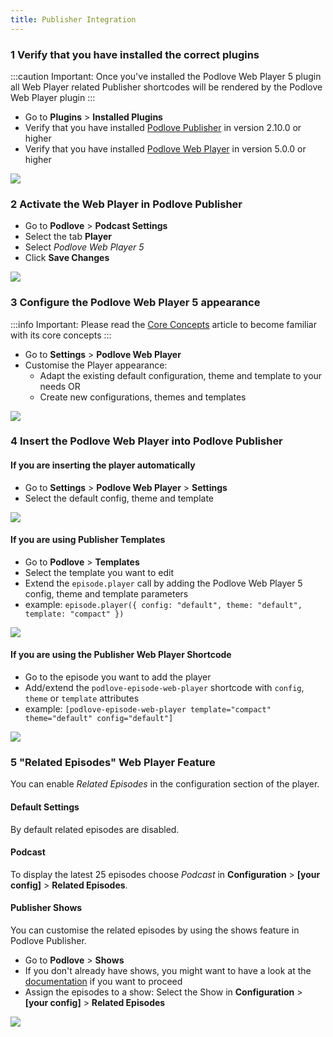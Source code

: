 ```yaml
---
title: Publisher Integration
---
```


### 1 Verify that you have installed the correct plugins

:::caution
Important: Once you've installed the Podlove Web Player 5 plugin all Web Player related Publisher shortcodes will be rendered by the Podlove Web Player plugin
:::

- Go to __Plugins__ > __Installed Plugins__
- Verify that you have installed [Podlove Publisher](https://wordpress.org/plugins/podlove-podcasting-plugin-for-wordpress) in version 2.10.0 or higher
- Verify that you have installed [Podlove Web Player](https://wordpress.org/plugins/podlove-web-player/) in version 5.0.0 or higher 

<img src="/assets/web-player/guides/podlove-web-player-publisher-versions.png" />


### 2 Activate the Web Player in Podlove Publisher

- Go to __Podlove__ > __Podcast Settings__
- Select the tab __Player__
- Select _Podlove Web Player 5_
- Click __Save Changes__

<img src="/assets/web-player/guides/podlove-web-player-publisher-activation.jpeg" />

### 3 Configure the Podlove Web Player 5 appearance

:::info
Important: Please read the [Core Concepts](./core-concepts) article to become familiar with its core concepts
:::

- Go to __Settings__ > __Podlove Web Player__
- Customise the Player appearance:
  - Adapt the existing default configuration, theme and template to your needs OR
  - Create new configurations, themes and templates

<img src="/assets/web-player/guides/podlove-web-player-publisher-configuration.png" />

### 4 Insert the Podlove Web Player into Podlove Publisher

#### If you are inserting the player automatically

- Go to __Settings__ > __Podlove Web Player__ > __Settings__
- Select the default config, theme and template

<img src="/assets/web-player/guides/podlove-web-player-publisher-automatic-insertion.png" />

#### If you are using Publisher Templates

- Go to __Podlove__ > __Templates__
- Select the template you want to edit
- Extend the `episode.player` call by adding the Podlove Web Player 5 config, theme and template parameters
- example: `episode.player({ config: "default", theme: "default", template: "compact" })`

<img src="/assets/web-player/guides/podlove-web-player-core-concepts-publisher.png" />

#### If you are using the Publisher Web Player Shortcode

- Go to the episode you want to add the player
- Add/extend the `podlove-episode-web-player` shortcode with `config`, `theme` or `template` attributes
- example: `[podlove-episode-web-player template="compact" theme="default" config="default"]`

<img src="/assets/web-player/guides/podlove-web-player-publisher-shortcode.png" />

### 5 "Related Episodes" Web Player Feature

You can enable _Related Episodes_ in the configuration section of the player.

#### Default Settings

By default related episodes are disabled.

#### Podcast

To display the latest 25 episodes choose _Podcast_ in __Configuration__ > __[your config]__ > __Related Episodes__.

#### Publisher Shows

You can customise the related episodes by using the shows feature in Podlove Publisher.

- Go to __Podlove__ > __Shows__
- If you don't already have shows, you might want to have a look at the [documentation](/podlove-publisher/guides/podcast-network#option-2-shows-module) if you want to proceed
- Assign the episodes to a show: Select the Show in __Configuration__ > __[your config]__ > __Related Episodes__

<img src="/assets/web-player/guides/podlove-web-player-publisher-shows.png" />